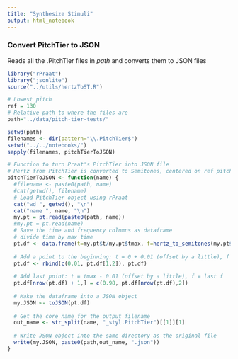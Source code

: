 ```yaml
---
title: "Synthesize Stimuli"
output: html_notebook
---
```


### Convert PitchTier to JSON

Reads all the .PitchTier files in $path$ and converts them to JSON files

```r
library("rPraat")
library("jsonlite")
source("../utils/hertzToST.R")

# Lowest pitch
ref = 130
# Relative path to where the files are
path="../data/pitch-tier-tests/"

setwd(path)
filenames <- dir(pattern="\\.PitchTier$")
setwd("../../notebooks/")
sapply(filenames, pitchTierToJSON)

# Function to turn Praat's PitchTier into JSON file
# Hertz from PitchTier is converted to Semitones, centered on ref pitch
pitchTierToJSON <- function(name) {
  #filename <- paste0(path, name)
  #cat(getwd(), filename)
  # Load PitchTier object using rPraat
  cat("wd ", getwd(), "\n")
  cat("name ", name, "\n")
  my.pt = pt.read(paste0(path, name))
  #my.pt = pt.read(name)
  # Save the time and frequency columns as dataframe
  # divide time by max time
  pt.df <- data.frame(t=my.pt$t/my.pt$tmax, f=hertz_to_semitones(my.pt$f, ref))  
  
  # Add a point to the beginning: t = 0 + 0.01 (offset by a little), f = first f
  pt.df <- rbind(c(0.01, pt.df[1,2]), pt.df)
  
  # Add last point: t = tmax - 0.01 (offset by a little), f = last f
  pt.df[nrow(pt.df) + 1,] = c(0.98, pt.df[nrow(pt.df),2])
  
  # Make the dataframe into a JSON object
  my.JSON <- toJSON(pt.df)
  
  # Get the core name for the output filename
  out_name <- str_split(name, "_styl.PitchTier")[[1]][1]
  
  # Write JSON object into the same directory as the original file
  write(my.JSON, paste0(path,out_name, ".json"))
}

```





